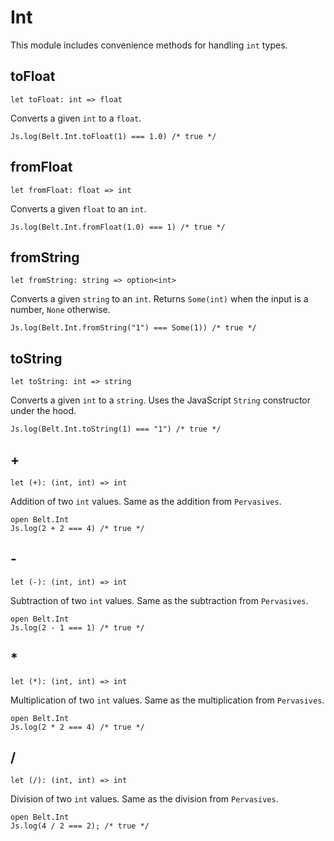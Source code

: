 # Int

This module includes convenience methods for handling `int` types.

## toFloat

```res sig
let toFloat: int => float
```

Converts a given `int` to a `float`.

```res example
Js.log(Belt.Int.toFloat(1) === 1.0) /* true */
```

## fromFloat

```res sig
let fromFloat: float => int
```

Converts a given `float` to an `int`.

```res example
Js.log(Belt.Int.fromFloat(1.0) === 1) /* true */
```

## fromString

```res sig
let fromString: string => option<int>
```

Converts a given `string` to an `int`. Returns `Some(int)` when the input is a number, `None` otherwise.

```res example
Js.log(Belt.Int.fromString("1") === Some(1)) /* true */
```

## toString

```res sig
let toString: int => string
```

Converts a given `int` to a `string`. Uses the JavaScript `String` constructor under the hood.

```res example
Js.log(Belt.Int.toString(1) === "1") /* true */
```

## +

```re sig
let (+): (int, int) => int
```

Addition of two `int` values. Same as the addition from `Pervasives`.

```res example
open Belt.Int
Js.log(2 + 2 === 4) /* true */
```

## -

```re sig
let (-): (int, int) => int
```

Subtraction of two `int` values. Same as the subtraction from `Pervasives`.

```res example
open Belt.Int
Js.log(2 - 1 === 1) /* true */
```

## \*

```re sig
let (*): (int, int) => int
```

Multiplication of two `int` values. Same as the multiplication from `Pervasives`.

```res example
open Belt.Int
Js.log(2 * 2 === 4) /* true */
```

## /

```re sig
let (/): (int, int) => int
```

Division of two `int` values. Same as the division from `Pervasives`.

```res example
open Belt.Int
Js.log(4 / 2 === 2); /* true */
```
